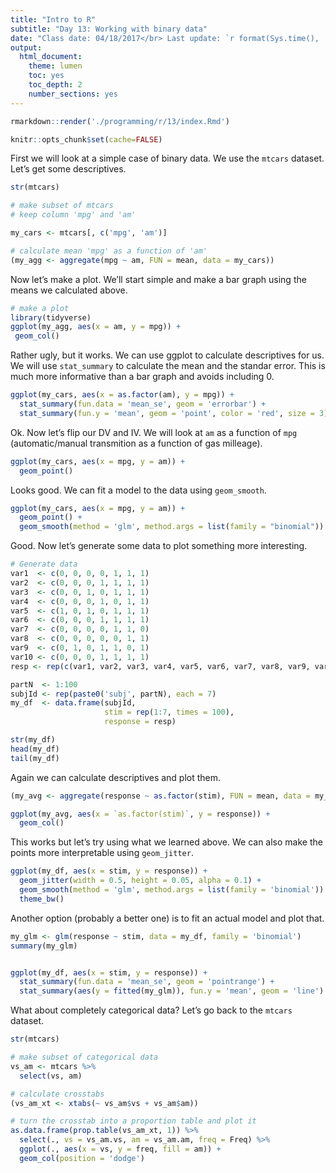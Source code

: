 ```yaml
---
title: "Intro to R"
subtitle: "Day 13: Working with binary data"
date: "Class date: 04/18/2017</br> Last update: `r format(Sys.time(), '%D')`"
output: 
  html_document: 
    theme: lumen
    toc: yes
    toc_depth: 2
    number_sections: yes
---
```


```r
rmarkdown::render('./programming/r/13/index.Rmd')
```

```r
knitr::opts_chunk$set(cache=FALSE)
```


First we will look at a simple case of binary data. We use 
the ```mtcars``` dataset. Let's get some descriptives.

```r
str(mtcars)

# make subset of mtcars
# keep column 'mpg' and 'am'

my_cars <- mtcars[, c('mpg', 'am')]

# calculate mean 'mpg' as a function of 'am'
(my_agg <- aggregate(mpg ~ am, FUN = mean, data = my_cars))
```

Now let's make a plot. We'll start simple and make a bar 
graph using the means we calculated above. 

```r
# make a plot
library(tidyverse)
ggplot(my_agg, aes(x = am, y = mpg)) + 
 geom_col()
```

Rather ugly, but it works. We can use ggplot to calculate 
descriptives for us. We will use ```stat_summary``` to 
calculate the mean and the standar error. This is much more 
informative than a bar graph and avoids including 0.

```r
ggplot(my_cars, aes(x = as.factor(am), y = mpg)) + 
  stat_summary(fun.data = 'mean_se', geom = 'errorbar') + 
  stat_summary(fun.y = 'mean', geom = 'point', color = 'red', size = 3)
```

Ok. Now let's flip our DV and IV. We will look at ```am``` as a 
function of ```mpg``` (automatic/manual transmition as a function 
of gas milleage). 

```r
ggplot(my_cars, aes(x = mpg, y = am)) + 
  geom_point()
```

Looks good. We can fit a model to the data using ```geom_smooth```.   

```r
ggplot(my_cars, aes(x = mpg, y = am)) + 
  geom_point() + 
  geom_smooth(method = 'glm', method.args = list(family = "binomial"))
```

Good. Now let's generate some data to plot something more interesting.

```r
# Generate data
var1  <- c(0, 0, 0, 0, 1, 1, 1)
var2  <- c(0, 0, 0, 1, 1, 1, 1)
var3  <- c(0, 0, 1, 0, 1, 1, 1)
var4  <- c(0, 0, 0, 1, 0, 1, 1)
var5  <- c(1, 0, 1, 0, 1, 1, 1)
var6  <- c(0, 0, 0, 1, 1, 1, 1)
var7  <- c(0, 0, 0, 0, 1, 1, 0)
var8  <- c(0, 0, 0, 0, 0, 1, 1)
var9  <- c(0, 1, 0, 1, 1, 0, 1)
var10 <- c(0, 0, 0, 1, 1, 1, 1)
resp <- rep(c(var1, var2, var3, var4, var5, var6, var7, var8, var9, var10), times = 10)

partN  <- 1:100
subjId <- rep(paste0('subj', partN), each = 7)
my_df  <- data.frame(subjId, 
                     stim = rep(1:7, times = 100), 
                     response = resp)

str(my_df)
head(my_df)
tail(my_df)
```

Again we can calculate descriptives and plot them. 

```r
(my_avg <- aggregate(response ~ as.factor(stim), FUN = mean, data = my_df))

ggplot(my_avg, aes(x = `as.factor(stim)`, y = response)) + 
  geom_col()
```

This works but let's try using what we learned above. We can also 
make the points more interpretable using ```geom_jitter```.

```r
ggplot(my_df, aes(x = stim, y = response)) + 
  geom_jitter(width = 0.5, height = 0.05, alpha = 0.1) + 
  geom_smooth(method = 'glm', method.args = list(family = 'binomial')) + 
  theme_bw()
```

Another option (probably a better one) is to fit an actual model and 
plot that. 

```r
my_glm <- glm(response ~ stim, data = my_df, family = 'binomial')
summary(my_glm)


ggplot(my_df, aes(x = stim, y = response)) + 
  stat_summary(fun.data = 'mean_se', geom = 'pointrange') + 
  stat_summary(aes(y = fitted(my_glm)), fun.y = 'mean', geom = 'line')
```

What about completely categorical data? Let's go back to the 
```mtcars``` dataset. 

```r
str(mtcars)

# make subset of categorical data
vs_am <- mtcars %>%
  select(vs, am)

# calculate crosstabs
(vs_am_xt <- xtabs(~ vs_am$vs + vs_am$am))

# turn the crosstab into a proportion table and plot it 
as.data.frame(prop.table(vs_am_xt, 1)) %>%
  select(., vs = vs_am.vs, am = vs_am.am, freq = Freq) %>%
  ggplot(., aes(x = vs, y = freq, fill = am)) + 
  geom_col(position = 'dodge')
```

